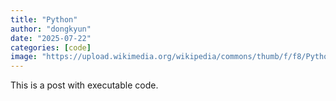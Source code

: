 ```yaml
---
title: "Python"
author: "dongkyun"
date: "2025-07-22"
categories: [code]
image: "https://upload.wikimedia.org/wikipedia/commons/thumb/f/f8/Python_logo_and_wordmark.svg/2880px-Python_logo_and_wordmark.svg.png"
---
```


This is a post with executable code.
